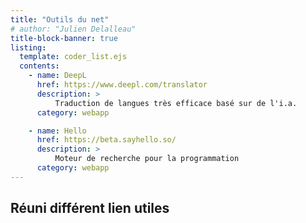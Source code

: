 ```yaml
---
title: "Outils du net"
# author: "Julien Delalleau" 
title-block-banner: true
listing:
  template: coder_list.ejs
  contents:
    - name: DeepL
      href: https://www.deepl.com/translator
      description: >          
          Traduction de langues très efficace basé sur de l'i.a.        
      category: webapp  

    - name: Hello
      href: https://beta.sayhello.so/
      description: >
          Moteur de recherche pour la programmation
      category: webapp
---
```


## Réuni différent lien utiles
